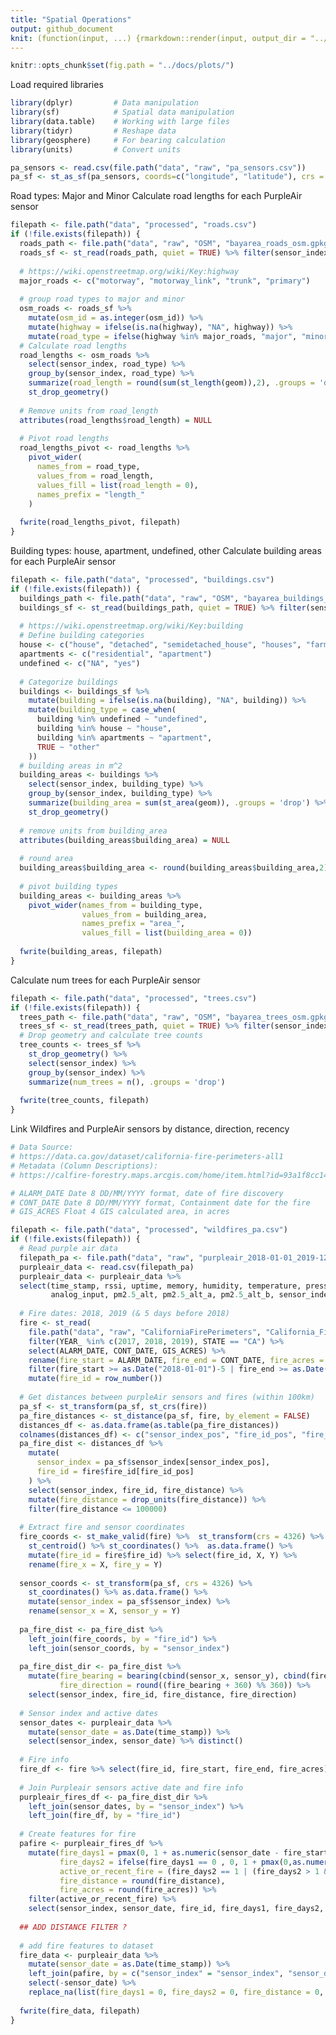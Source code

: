 ```yaml
---
title: "Spatial Operations"
output: github_document
knit: (function(input, ...) {rmarkdown::render(input, output_dir = "../docs", )})
---
```


```r
knitr::opts_chunk$set(fig.path = "../docs/plots/")
```

Load required libraries

```r
library(dplyr)         # Data manipulation
library(sf)            # Spatial data manipulation
library(data.table)    # Working with large files
library(tidyr)         # Reshape data
library(geosphere)     # For bearing calculation
library(units)         # Convert units
```

```r
pa_sensors <- read.csv(file.path("data", "raw", "pa_sensors.csv"))
pa_sf <- st_as_sf(pa_sensors, coords=c("longitude", "latitude"), crs = 4326)
```

Road types: Major and Minor
Calculate road lengths for each PurpleAir sensor

```r
filepath <- file.path("data", "processed", "roads.csv")
if (!file.exists(filepath)) {
  roads_path <- file.path("data", "raw", "OSM", "bayarea_roads_osm.gpkg")
  roads_sf <- st_read(roads_path, quiet = TRUE) %>% filter(sensor_index %in% unique(pa_sensors$sensor_index))
  
  # https://wiki.openstreetmap.org/wiki/Key:highway
  major_roads <- c("motorway", "motorway_link", "trunk", "primary")
  
  # group road types to major and minor
  osm_roads <- roads_sf %>%
    mutate(osm_id = as.integer(osm_id)) %>%
    mutate(highway = ifelse(is.na(highway), "NA", highway)) %>%
    mutate(road_type = ifelse(highway %in% major_roads, "major", "minor"))
  # Calculate road lengths
  road_lengths <- osm_roads %>%
    select(sensor_index, road_type) %>%
    group_by(sensor_index, road_type) %>%
    summarize(road_length = round(sum(st_length(geom)),2), .groups = 'drop') %>%
    st_drop_geometry()
  
  # Remove units from road_length
  attributes(road_lengths$road_length) = NULL
  
  # Pivot road lengths
  road_lengths_pivot <- road_lengths %>%
    pivot_wider(
      names_from = road_type,
      values_from = road_length,
      values_fill = list(road_length = 0),
      names_prefix = "length_"
    )
  
  fwrite(road_lengths_pivot, filepath)
}
```

Building types: house, apartment, undefined, other
Calculate building areas for each PurpleAir sensor

```r
filepath <- file.path("data", "processed", "buildings.csv")
if (!file.exists(filepath)) {
  buildings_path <- file.path("data", "raw", "OSM", "bayarea_buildings_osm.gpkg")
  buildings_sf <- st_read(buildings_path, quiet = TRUE) %>% filter(sensor_index %in% unique(pa_sensors$sensor_index))
  
  # https://wiki.openstreetmap.org/wiki/Key:building
  # Define building categories
  house <- c("house", "detached", "semidetached_house", "houses", "farm")
  apartments <- c("residential", "apartment")
  undefined <- c("NA", "yes")
  
  # Categorize buildings
  buildings <- buildings_sf %>% 
    mutate(building = ifelse(is.na(building), "NA", building)) %>%
    mutate(building_type = case_when(
      building %in% undefined ~ "undefined",
      building %in% house ~ "house",
      building %in% apartments ~ "apartment",
      TRUE ~ "other"
    ))
  # building areas in m^2
  building_areas <- buildings %>%
    select(sensor_index, building_type) %>%
    group_by(sensor_index, building_type) %>%
    summarize(building_area = sum(st_area(geom)), .groups = 'drop') %>%
    st_drop_geometry()
  
  # remove units from building_area
  attributes(building_areas$building_area) = NULL
  
  # round area
  building_areas$building_area <- round(building_areas$building_area,2)
  
  # pivot building types
  building_areas <- building_areas %>%
    pivot_wider(names_from = building_type, 
                values_from = building_area, 
                names_prefix = "area_",
                values_fill = list(building_area = 0))
  
  fwrite(building_areas, filepath)
}
```

Calculate num trees for each PurpleAir sensor
```r
filepath <- file.path("data", "processed", "trees.csv")
if (!file.exists(filepath)) {
  trees_path <- file.path("data", "raw", "OSM", "bayarea_trees_osm.gpkg")
  trees_sf <- st_read(trees_path, quiet = TRUE) %>% filter(sensor_index %in% unique(pa_sensors$sensor_index))
  # Drop geometry and calculate tree counts
  tree_counts <- trees_sf %>% 
    st_drop_geometry() %>%
    select(sensor_index) %>%
    group_by(sensor_index) %>%
    summarize(num_trees = n(), .groups = 'drop')
  
  fwrite(tree_counts, filepath)
}
```

Link Wildfires and PurpleAir sensors by distance, direction, recency

```r
# Data Source:
# https://data.ca.gov/dataset/california-fire-perimeters-all1
# Metadata (Column Descriptions):
# https://calfire-forestry.maps.arcgis.com/home/item.html?id=93a1f8cc1456497f86ecd25933e6c9b9

# ALARM_DATE Date 8 DD/MM/YYYY format, date of fire discovery
# CONT_DATE Date 8 DD/MM/YYYY format, Containment date for the fire
# GIS_ACRES Float 4 GIS calculated area, in acres

filepath <- file.path("data", "processed", "wildfires_pa.csv")
if (!file.exists(filepath)) {
  # Read purple air data
  filepath_pa <- file.path("data", "raw", "purpleair_2018-01-01_2019-12-31.csv")
  purpleair_data <- read.csv(filepath_pa)
  purpleair_data <- purpleair_data %>% 
  select(time_stamp, rssi, uptime, memory, humidity, temperature, pressure,
         analog_input, pm2.5_alt, pm2.5_alt_a, pm2.5_alt_b, sensor_index, location_type)
  
  # Fire dates: 2018, 2019 (& 5 days before 2018)
  fire <- st_read(
    file.path("data", "raw", "CaliforniaFirePerimeters", "California_Fire_Perimeters_(all).shp"), quiet = TRUE) %>%
    filter(YEAR_ %in% c(2017, 2018, 2019), STATE == "CA") %>% 
    select(ALARM_DATE, CONT_DATE, GIS_ACRES) %>%
    rename(fire_start = ALARM_DATE, fire_end = CONT_DATE, fire_acres = GIS_ACRES) %>%
    filter(fire_start >= as.Date("2018-01-01")-5 | fire_end >= as.Date("2018-01-01")-5) %>%
    mutate(fire_id = row_number())
  
  # Get distances between purpleAir sensors and fires (within 100km)
  pa_sf <- st_transform(pa_sf, st_crs(fire))
  pa_fire_distances <- st_distance(pa_sf, fire, by_element = FALSE)
  distances_df <- as.data.frame(as.table(pa_fire_distances))
  colnames(distances_df) <- c("sensor_index_pos", "fire_id_pos", "fire_distance")
  pa_fire_dist <- distances_df %>%
    mutate(
      sensor_index = pa_sf$sensor_index[sensor_index_pos],
      fire_id = fire$fire_id[fire_id_pos]
    ) %>%
    select(sensor_index, fire_id, fire_distance) %>%
    mutate(fire_distance = drop_units(fire_distance)) %>% 
    filter(fire_distance <= 100000)
  
  # Extract fire and sensor coordinates
  fire_coords <- st_make_valid(fire) %>%  st_transform(crs = 4326) %>% 
    st_centroid() %>% st_coordinates() %>%  as.data.frame() %>% 
    mutate(fire_id = fire$fire_id) %>% select(fire_id, X, Y) %>%
    rename(fire_x = X, fire_y = Y)
  
  sensor_coords <- st_transform(pa_sf, crs = 4326) %>% 
    st_coordinates() %>% as.data.frame() %>% 
    mutate(sensor_index = pa_sf$sensor_index) %>%
    rename(sensor_x = X, sensor_y = Y)
  
  pa_fire_dist <- pa_fire_dist %>%
    left_join(fire_coords, by = "fire_id") %>%
    left_join(sensor_coords, by = "sensor_index")
  
  pa_fire_dist_dir <- pa_fire_dist %>%
    mutate(fire_bearing = bearing(cbind(sensor_x, sensor_y), cbind(fire_x, fire_y)),
           fire_direction = round((fire_bearing + 360) %% 360)) %>%
    select(sensor_index, fire_id, fire_distance, fire_direction)
  
  # Sensor index and active dates
  sensor_dates <- purpleair_data %>% 
    mutate(sensor_date = as.Date(time_stamp)) %>%
    select(sensor_index, sensor_date) %>% distinct()
  
  # Fire info
  fire_df <- fire %>% select(fire_id, fire_start, fire_end, fire_acres) %>% st_drop_geometry()
  
  # Join Purpleair sensors active date and fire info
  purpleair_fires_df <- pa_fire_dist_dir %>%
    left_join(sensor_dates, by = "sensor_index") %>%
    left_join(fire_df, by = "fire_id")
  
  # Create features for fire
  pafire <- purpleair_fires_df %>%
    mutate(fire_days1 = pmax(0, 1 + as.numeric(sensor_date - fire_start)),
           fire_days2 = ifelse(fire_days1 == 0 , 0, 1 + pmax(0,as.numeric(sensor_date - fire_end))),
           active_or_recent_fire = (fire_days2 == 1 | (fire_days2 > 1 & fire_days2 <= 8)),
           fire_distance = round(fire_distance),
           fire_acres = round(fire_acres)) %>% 
    filter(active_or_recent_fire) %>%
    select(sensor_index, sensor_date, fire_id, fire_days1, fire_days2, fire_distance, fire_acres, fire_direction)
  
  ## ADD DISTANCE FILTER ?
  
  # add fire features to dataset
  fire_data <- purpleair_data %>%
    mutate(sensor_date = as.Date(time_stamp)) %>%
    left_join(pafire, by = c("sensor_index" = "sensor_index", "sensor_date" = "sensor_date")) %>%
    select(-sensor_date) %>%
    replace_na(list(fire_days1 = 0, fire_days2 = 0, fire_distance = 0, fire_acres = 0, fire_direction = 0))
  
  fwrite(fire_data, filepath)
}
```

